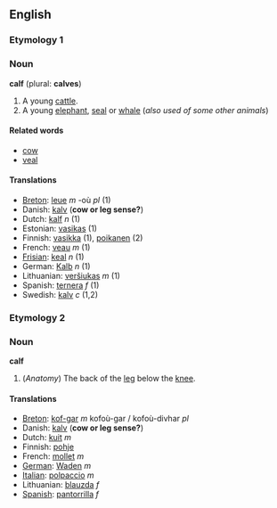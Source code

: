 ==English==
===Etymology 1===
===Noun===
'''calf''' (plural: '''calves''')

#A young [[cattle]].
#A young [[elephant]], [[seal]] or [[whale]] (''also used of some other animals'')

====Related words====
*[[cow]]
*[[veal]]

====Translations====
*[[Breton]]: [[leue]] ''m'' -où ''pl'' (1)
*Danish: [[kalv]] ('''cow or leg sense?''')
*Dutch: [[kalf]] ''n'' (1)
*Estonian: [[vasikas]] (1)
*Finnish: [[vasikka]] (1), [[poikanen]] (2)
*French: [[veau]] ''m'' (1)
*[[Frisian]]: [[keal]] ''n'' (1)
*German: [[Kalb]] ''n'' (1)
*Lithuanian: [[veršiukas]] ''m'' (1)
*Spanish: [[ternera]] ''f'' (1)
*Swedish: [[kalv]] ''c'' (1,2)

===Etymology 2===
===Noun===
'''calf'''

#(''Anatomy'') The back of the [[leg]] below the [[knee]].

====Translations====
*[[Breton]]: [[kof-gar]] ''m'' kofoù-gar / kofoù-divhar ''pl''
*Danish: [[kalv]] ('''cow or leg sense?''')
*Dutch: [[kuit]] ''m''
*Finnish: [[pohje]]
*French: [[mollet]] ''m''
*[[German]]: [[Waden]] ''m''
*[[Italian]]: [[polpaccio]] ''m''
*Lithuanian: [[blauzda]] ''f''
*[[Spanish]]: [[pantorrilla]] ''f''
